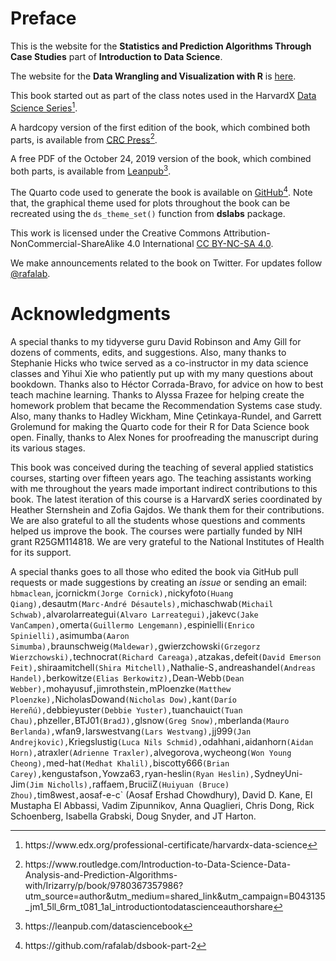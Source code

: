 # Preface {.unnumbered}

This is the website for the **Statistics and Prediction Algorithms Through Case Studies** part of **Introduction to Data Science**. 

The website for the **Data Wrangling and Visualization with R** is [here](http://rafalab.dfci.harvard.edu/dsbook-part-1/).

This book started out as part of the class notes used in the
 HarvardX [Data Science Series](https://www.edx.org/professional-certificate/harvardx-data-science)^[https://www.edx.org/professional-certificate/harvardx-data-science].

A hardcopy version of the first edition of the book, which combined both parts, is available from [CRC Press](https://www.routledge.com/Introduction-to-Data-Science-Data-Analysis-and-Prediction-Algorithms-with/Irizarry/p/book/9780367357986?utm_source=author&utm_medium=shared_link&utm_campaign=B043135_jm1_5ll_6rm_t081_1al_introductiontodatascienceauthorshare)^[https://www.routledge.com/Introduction-to-Data-Science-Data-Analysis-and-Prediction-Algorithms-with/Irizarry/p/book/9780367357986?utm_source=author&utm_medium=shared_link&utm_campaign=B043135_jm1_5ll_6rm_t081_1al_introductiontodatascienceauthorshare].

A free PDF of the October 24, 2019 version of the book, which combined both parts, is available from [Leanpub](https://leanpub.com/datasciencebook)^[https://leanpub.com/datasciencebook].

The Quarto code used to generate the book is available on  [GitHub](https://github.com/rafalab/dsbook-part-2)^[https://github.com/rafalab/dsbook-part-2]. Note that, the graphical theme used for plots throughout the book can be recreated using the `ds_theme_set()` function from __dslabs__ package.

This work is licensed under the Creative Commons Attribution-NonCommercial-ShareAlike 4.0 International [CC BY-NC-SA 4.0](https://creativecommons.org/licenses/by-nc-sa/4.0).

We make announcements related to the book on Twitter. For updates follow [\@rafalab](https://twitter.com/rafalab).


# Acknowledgments {.unnumbered}

A special thanks to my tidyverse guru David Robinson and Amy Gill for dozens of comments, edits, and suggestions. Also, many thanks to Stephanie Hicks who twice served as a co-instructor in my data science classes and Yihui Xie who patiently put up with my many questions about bookdown. Thanks also to Héctor Corrada-Bravo, for advice on how to best teach machine learning. Thanks to Alyssa Frazee for helping create the homework problem that became the Recommendation Systems case study. Also, many thanks to Hadley Wickham, Mine Çetinkaya-Rundel, and Garrett Grolemund for making the Quarto code for their R for Data Science book open. Finally, thanks to Alex Nones for proofreading the manuscript during its various stages.

This book was conceived during the teaching of several applied statistics courses, starting over fifteen years ago. The teaching assistants working with me throughout the years made important indirect contributions to this book. The latest iteration of this course is a HarvardX series coordinated by Heather Sternshein and Zofia Gajdos. We thank them for their contributions. We are also grateful to all the students whose questions and comments helped us improve the book. The courses were partially funded by NIH grant R25GM114818. We are very grateful to the National Institutes of Health for its support.

A special thanks goes to all those who edited the book via GitHub pull requests or made suggestions by creating an _issue_ or sending an email: `hbmaclean`, jcornickm` (Jorge Cornick), `nickyfoto` (Huang Qiang), `desautm` (Marc-André Désautels), `michaschwab` (Michail Schwab), `alvarolarreategui` (Alvaro Larreategui), `jakevc` (Jake VanCampen), `omerta` (Guillermo Lengemann), `espinielli` (Enrico Spinielli), `asimumba`(Aaron Simumba), `braunschweig` (Maldewar), `gwierzchowski` (Grzegorz Wierzchowski), `technocrat` (Richard Careaga), `atzakas`, `defeit` (David Emerson Feit), `shiraamitchell` (Shira Mitchell),  `Nathalie-S`, `andreashandel` (Andreas Handel), `berkowitze` (Elias Berkowitz), `Dean-Webb` (Dean Webber), `mohayusuf`, `jimrothstein`, `mPloenzke` (Matthew Ploenzke), `NicholasDowand` (Nicholas Dow), `kant` (Darío Hereñú), `debbieyuster` (Debbie Yuster), `tuanchauict` (Tuan Chau), `phzeller`, `BTJ01` (BradJ), `glsnow` (Greg Snow), `mberlanda` (Mauro Berlanda), `wfan9`, `larswestvang` (Lars Westvang), `jj999` (Jan Andrejkovic), `Kriegslustig` (Luca Nils Schmid), `odahhani`, `aidanhorn` (Aidan Horn), `atraxler` (Adrienne Traxler), `alvegorova`,`wycheong` (Won Young Cheong), 
`med-hat` (Medhat Khalil), `biscotty666` (Brian Carey), `kengustafson`, `Yowza63`, `ryan-heslin` (Ryan Heslin), `SydneyUni-Jim` (Jim Nicholls), `raffaem`, `BruciiZ` (Huiyuan (Bruce) Zhou), `tim8west`, `aosaf-e-c` (Aosaf Ershad Chowdhury), David D. Kane, El Mustapha El Abbassi, Vadim Zipunnikov, Anna Quaglieri, Chris Dong, Rick Schoenberg, Isabella Grabski, Doug Snyder, and JT Harton.
 


